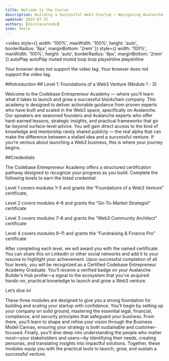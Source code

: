 ```yaml
---
title: Welcome to the Course
description: Building a Successful Web3 Startup — Navigating Avalanche Foundation Grants
updated: 2025-07-31
authors: [nicolasarnedo]
icon: Smile
---
```

<video 
  style={{ width: '100%', maxWidth: '100%', height: 'auto', borderRadius: '8px', marginBottom: '2rem' }}	  style={{ width: '100%', maxWidth: '100%', height: 'auto', borderRadius: '8px', marginBottom: '2rem' }}
  autoPlay 	  autoPlay 
  muted 	  muted 
  loop 	  loop 
  playsInline	  playsInline
>	>
  <source src="/common-images/codebase-entrepreneur-academy/entrepreneur-acadamy.mp4" type="video/mp4" />	  <source src="/common-images/codebase-entrepreneur-academy/entrepreneur-acadamy.mp4" type="video/mp4" />
  Your browser does not support the video tag.	  Your browser does not support the video tag.
</video>	</video>


##Introduction	## Level 1: Foundations of a Web3 Venture (Module 1 - 3)

Welcome to the Codebase Entrepreneur Academy — where you’ll learn what it takes to launch and grow a successful blockchain company. This academy is designed to deliver actionable guidance from proven experts who have built and scaled in the Web3 space, specifically on Avalanche. Our speakers are seasoned founders and Avalanche experts who offer hard-earned lessons, strategic insights, and practical frameworks that go far beyond surface-level advice. You will gain direct access to the kind of knowledge and mentorship rarely shared publicly — the real alpha that can make the difference between a stalled idea and a successful venture. If you're serious about launching a Web3 business, this is where your journey begins.	

##Credentials	

The Codebase Entrepreneur Academy offers a structured certification pathway designed to recognize your progress as you build. Complete the following levels to earn the listed credential: 	

Level 1 covers modules 1–3 and grants the “Foundations of a Web3 Venture” certificate, 	

Level 2 covers modules 4–6 and grants the “Go-To-Market Strategist” certificate 	

Level 3 covers modules 7–8 and grants the “Web3 Community Architect” certificate	

Level 4 covers modules 9–11 and grants the “Fundraising & Finance Pro” certificate 	

After completing each level, we will award you with the named certificate. You can share this on LinkedIn or other social networks and add it to your resume to highlight your achievement. Upon successful completion of all four levels, you will be recognized as a Certified Codebase Entrepreneur Academy Graduate. You’ll receive a verified badge on your Avalanche Builder’s Hub profile—a signal to the ecosystem that you've acquired hands-on, practical knowledge to launch and grow a Web3 venture.	

Let’s dive in!	

These three modules are designed to give you a strong foundation for building and scaling your startup with confidence. You’ll begin by setting up your company on solid ground, mastering the essential legal, financial, compliance, and security principles that safeguard your business. From there, you’ll learn to shape and refine your vision through the Business Model Canvas, ensuring your strategy is both sustainable and customer-focused. Finally, you’ll dive deep into understanding the people who matter most—your stakeholders and users—by identifying their needs, creating personas, and translating insights into impactful solutions. Together, these modules equip you with the practical tools to launch, grow, and sustain a successful venture.
